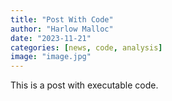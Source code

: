 ```yaml
---
title: "Post With Code"
author: "Harlow Malloc"
date: "2023-11-21"
categories: [news, code, analysis]
image: "image.jpg"
---
```


This is a post with executable code.
